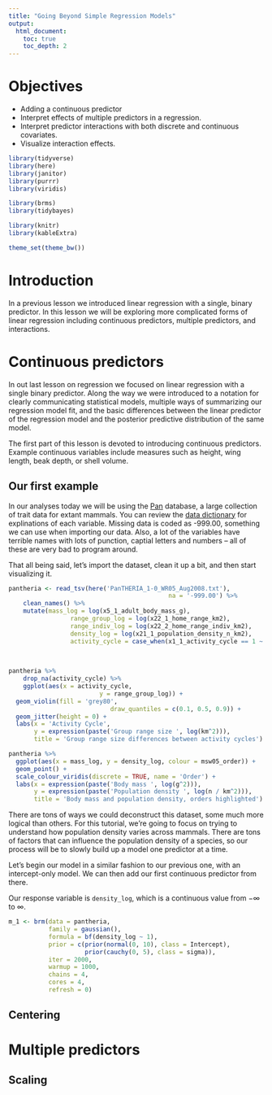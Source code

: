 ```yaml
---
title: "Going Beyond Simple Regression Models"
output: 
  html_document: 
    toc: true 
    toc_depth: 2
---
```



# Objectives

- Adding a continuous predictor
- Interpret effects of multiple predictors in a regression.
- Interpret predictor interactions with both discrete and continuous covariates.
- Visualize interaction effects.


```r

library(tidyverse)
library(here)
library(janitor)
library(purrr)
library(viridis)

library(brms)
library(tidybayes)

library(knitr)
library(kableExtra)

theme_set(theme_bw())

```


# Introduction

In a previous lesson we introduced linear regression with a single, binary predictor. In this lesson we will be exploring more complicated forms of linear regression including continuous predictors, multiple predictors, and interactions.



# Continuous predictors

In out last lesson on regression we focused on linear regression with a single binary predictor. Along the way we were introduced to a notation for clearly communicating statistical models, multiple ways of summarizing our regression model fit, and the basic differences between the linear predictor of the regression model and the posterior predictive distribution of the same model.

The first part of this lesson is devoted to introducing continuous predictors. Example continuous variables include measures such as height, wing length, beak depth, or shell volume.


## Our first example


In our analyses today we will be using the [Pan\uppercase{theria}](http://www.esapubs.org/archive/ecol/E090/184/default.htm) database, a large collection of trait data for extant mammals. You can review the [data dictionary](http://esapubs.org/archive/ecol/E090/184/metadata.htm) for explinations of each variable. Missing data is coded as -999.00, something we can use when importing our data. Also, a lot of the variables have terrible names with lots of punction, captial letters and numbers -- all of these are very bad to program around. 

That all being said, let's import the dataset, clean it up a bit, and then start visualizing it.
```r

pantheria <- read_tsv(here('PanTHERIA_1-0_WR05_Aug2008.txt'), 
											na = '-999.00') %>%
	clean_names() %>% 
	mutate(mass_log = log(x5_1_adult_body_mass_g),
				 range_group_log = log(x22_1_home_range_km2),
				 range_indiv_log = log(x22_2_home_range_indiv_km2),
				 density_log = log(x21_1_population_density_n_km2),
				 activity_cycle = case_when(x1_1_activity_cycle == 1 ~ 'nocturnal',
																		x1_1_activity_cycle == 2 ~ 'mixed',
																		x1_1_activity_cycle == 3 ~ 'diurnal'))
```

```r

pantheria %>%
	drop_na(activity_cycle) %>%
	ggplot(aes(x = activity_cycle, 
						 y = range_group_log)) +
  geom_violin(fill = 'grey80', 
							draw_quantiles = c(0.1, 0.5, 0.9)) +
  geom_jitter(height = 0) +
  labs(x = 'Activity Cycle', 
       y = expression(paste('Group range size ', log(km^2))),
       title = 'Group range size differences between activity cycles')

```

```r

pantheria %>%
  ggplot(aes(x = mass_log, y = density_log, colour = msw05_order)) +
  geom_point() +
  scale_colour_viridis(discrete = TRUE, name = 'Order') +
  labs(x = expression(paste('Body mass ', log(g^2))),
       y = expression(paste('Population density ', log(n / km^2))),
       title = 'Body mass and population density, orders highlighted')

```


There are tons of ways we could deconstruct this dataset, some much more logical than others. For this tutorial, we're going to focus on trying to understand how population density varies across mammals. There are tons of factors that can influence the population density of a species, so our process will be to slowly build up a model one predictor at a time.

Let's begin our model in a similar fashion to our previous one, with an intercept-only model. We can then add our first continuous predictor from there.

Our response variable is `density_log`, which is a continuous value from $-\infty$ to $\infty$.

```r

m_1 <- brm(data = pantheria,
           family = gaussian(),
           formula = bf(density_log ~ 1),
           prior = c(prior(normal(0, 10), class = Intercept),
                     prior(cauchy(0, 5), class = sigma)),
           iter = 2000,
           warmup = 1000,
           chains = 4,
           cores = 4,
           refresh = 0)

```





## Centering





# Multiple predictors


## Scaling
